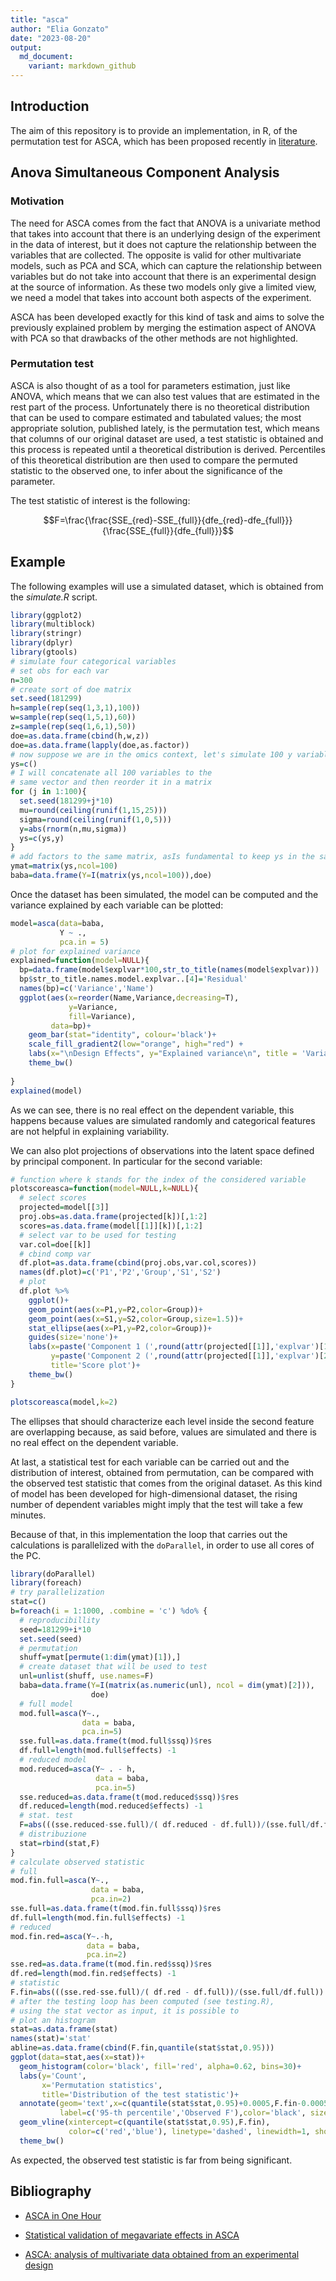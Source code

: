 ```yaml
---
title: "asca"
author: "Elia Gonzato"
date: "2023-08-20"
output: 
  md_document:
    variant: markdown_github
---
```


## Introduction

The aim of this repository is to provide an implementation, in R, of the permutation test for ASCA, which has been proposed recently in [literature](https://bmcbioinformatics.biomedcentral.com/articles/10.1186/1471-2105-8-322).

## Anova Simultaneous Component Analysis

### Motivation 
The need for ASCA comes from the fact that ANOVA is a univariate method that takes into account that there is an underlying design of the experiment in the data of interest, but it does not capture the relationship between the variables that are collected. The opposite is valid for other multivariate models, such as PCA and SCA, which can capture the relationship between variables but do not take into account that there is an experimental design at the source
of information.
As these two models only give a limited view, we need a model that takes
into account both aspects of the experiment. 

ASCA has been developed exactly for this kind of task and aims to solve the previously explained problem by merging the estimation aspect of ANOVA with PCA so that drawbacks of the other methods are not highlighted.

### Permutation test

ASCA is also thought of as a tool for parameters estimation, just like ANOVA, which means that we can also test values that are estimated in the rest part of the process. Unfortunately there is no theoretical distribution that can be used to compare estimated and tabulated values; the most appropriate solution, published lately, is the permutation test, which means that columns of our original dataset are used, a test statistic is obtained and this process is repeated until a theoretical distribution is derived. Percentiles of this theoretical distribution are then used to compare the permuted statistic to the observed one, to infer about the significance of the parameter.

The test statistic of interest is the following:

$$F=\frac{\frac{SSE_{red}-SSE_{full}}{dfe_{red}-dfe_{full}}}{\frac{SSE_{full}}{dfe_{full}}}$$

## Example

The following examples will use a simulated dataset, which is obtained from the *simulate.R* script.

```r
library(ggplot2)
library(multiblock)
library(stringr)
library(dplyr)
library(gtools)
# simulate four categorical variables
# set obs for each var
n=300
# create sort of doe matrix
set.seed(181299)
h=sample(rep(seq(1,3,1),100))
w=sample(rep(seq(1,5,1),60))
z=sample(rep(seq(1,6,1),50))
doe=as.data.frame(cbind(h,w,z))
doe=as.data.frame(lapply(doe,as.factor))
# now suppose we are in the omics context, let's simulate 100 y variables
ys=c()
# I will concatenate all 100 variables to the 
# same vector and then reorder it in a matrix
for (j in 1:100){
  set.seed(181299+j*10)
  mu=round(ceiling(runif(1,15,25)))
  sigma=round(ceiling(runif(1,0,5)))
  y=abs(rnorm(n,mu,sigma))
  ys=c(ys,y)
}
# add factors to the same matrix, asIs fundamental to keep ys in the same col
ymat=matrix(ys,ncol=100)
baba=data.frame(Y=I(matrix(ys,ncol=100)),doe)
```

Once the dataset has been simulated, the model can be computed and the variance explained by each variable can be plotted:

```r
model=asca(data=baba,
           Y ~ .,
           pca.in = 5)
# plot for explained variance
explained=function(model=NULL){
  bp=data.frame(model$explvar*100,str_to_title(names(model$explvar)))
  bp$str_to_title.names.model.explvar..[4]='Residual'
  names(bp)=c('Variance','Name')
  ggplot(aes(x=reorder(Name,Variance,decreasing=T),
             y=Variance,
             fill=Variance),
         data=bp)+
    geom_bar(stat="identity", colour='black')+
    scale_fill_gradient2(low="orange", high="red") +
    labs(x="\nDesign Effects", y="Explained variance\n", title = 'Variance explained by each variable') +
    theme_bw()
  
}
explained(model)

```

As we can see, there is no real effect on the dependent variable, this happens because values are simulated randomly and categorical features are not helpful in explaining variability.

We can also plot projections of observations into the latent space defined by principal component. In particular for the second variable:

```r
# function where k stands for the index of the considered variable
plotscoreasca=function(model=NULL,k=NULL){
  # select scores
  projected=model[[3]]
  proj.obs=as.data.frame(projected[k])[,1:2]
  scores=as.data.frame(model[[1]][k])[,1:2]
  # select var to be used for testing
  var.col=doe[[k]]
  # cbind comp var
  df.plot=as.data.frame(cbind(proj.obs,var.col,scores))
  names(df.plot)=c('P1','P2','Group','S1','S2')
  # plot
  df.plot %>%
    ggplot()+
    geom_point(aes(x=P1,y=P2,color=Group))+
    geom_point(aes(x=S1,y=S2,color=Group,size=1.5))+
    stat_ellipse(aes(x=P1,y=P2,color=Group))+
    guides(size='none')+
    labs(x=paste('Component 1 (',round(attr(projected[[1]],'explvar')[1]),'%)',sep=''),
         y=paste('Component 2 (',round(attr(projected[[1]],'explvar')[2]),'%)',sep=''),
         title='Score plot')+
    theme_bw()
}

plotscoreasca(model,k=2)
```

The ellipses that should characterize each level inside
the second feature are overlapping because, as said before, values are simulated and there is no real effect on the dependent variable.

At last, a statistical test for each variable can be carried out and the distribution of interest, obtained from permutation, can be compared with the observed test statistic that comes from the original dataset. As this kind of model has been developed for high-dimensional dataset, the rising number of dependent variables might imply that the test will take a few minutes. 

Because of that, in this implementation the loop that carries out the calculations is parallelized with the `doParallel`, in order to use all cores of the PC.

```r
library(doParallel)
library(foreach)
# try parallelization
stat=c()
b=foreach(i = 1:1000, .combine = 'c') %do% {
  # reproducibillity
  seed=181299+i*10
  set.seed(seed)
  # permutation
  shuff=ymat[permute(1:dim(ymat)[1]),]
  # create dataset that will be used to test
  unl=unlist(shuff, use.names=F)
  baba=data.frame(Y=I(matrix(as.numeric(unl), ncol = dim(ymat)[2])),
                  doe)
  # full model
  mod.full=asca(Y~.,
                data = baba,
                pca.in=5)
  sse.full=as.data.frame(t(mod.full$ssq))$res
  df.full=length(mod.full$effects) -1
  # reduced model
  mod.reduced=asca(Y~ . - h,
                   data = baba,
                   pca.in=5)
  sse.reduced=as.data.frame(t(mod.reduced$ssq))$res
  df.reduced=length(mod.reduced$effects) -1
  # stat. test
  F=abs(((sse.reduced-sse.full)/( df.reduced - df.full))/(sse.full/df.full))
  # distribuzione
  stat=rbind(stat,F)
}
# calculate observed statistic
# full
mod.fin.full=asca(Y~.,
                  data = baba,
                  pca.in=2)
sse.full=as.data.frame(t(mod.fin.full$ssq))$res
df.full=length(mod.fin.full$effects) -1
# reduced
mod.fin.red=asca(Y~.-h,
                 data = baba,
                 pca.in=2)
sse.red=as.data.frame(t(mod.fin.red$ssq))$res
df.red=length(mod.fin.red$effects) -1
# statistic
F.fin=abs(((sse.red-sse.full)/( df.red - df.full))/(sse.full/df.full))
# after the testing loop has been computed (see testing.R),
# using the stat vector as input, it is possible to
# plot an histogram 
stat=as.data.frame(stat)
names(stat)='stat'
abline=as.data.frame(cbind(F.fin,quantile(stat$stat,0.95)))
ggplot(data=stat,aes(x=stat))+
  geom_histogram(color='black', fill='red', alpha=0.62, bins=30)+
  labs(y='Count',
       x='Permutation statistics',
       title='Distribution of the test statistic')+
  annotate(geom='text',x=c(quantile(stat$stat,0.95)+0.0005,F.fin-0.0005),y=c(125),
           label=c('95-th percentile','Observed F'),color='black', size=2.7)+
  geom_vline(xintercept=c(quantile(stat$stat,0.95),F.fin),
             color=c('red','blue'), linetype='dashed', linewidth=1, show.legend=T)+
  theme_bw()
```

As expected, the observed test statistic is far from being significant.


## Bibliography

* [ASCA in One Hour](https://www.youtube.com/watch?v=mySaqM7cZ5Q&t=2698s)

* [Statistical validation of megavariate effects in ASCA](https://bmcbioinformatics.biomedcentral.com/articles/10.1186/1471-2105-8-322)

* [ASCA: analysis of multivariate data obtained from an experimental design](https://analyticalsciencejournals.onlinelibrary.wiley.com/doi/abs/10.1002/cem.952?casa_token=5gnlC5Q4L64AAAAA:2TQANN-8FX7KYvo47lwiiKpQhmYYVHXltM494w3SzGyNgv2Bkhfs76UZ6B3CS31xzD4SbM5Pe2XnFM9j)
